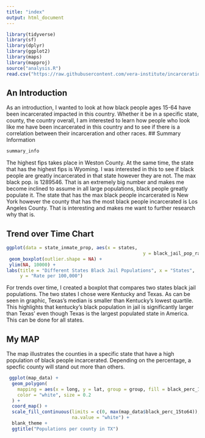 ```yaml
---
title: "index"
output: html_document
---
```


```r
library(tidyverse)
library(sf)
library(dplyr)
library(ggplot2)
library(maps)
library(mapproj)
source("analysis.R") 
read.csv("https://raw.githubusercontent.com/vera-institute/incarceration-trends/master/incarceration_trends.csv")
```


## An Introduction 
As an introduction, I wanted to look at how black people ages 15-64 have been incarcerated impacted in this country. Whether it be in a specific state, county, the country overall, I am interested to learn how people who look like me have been incarcerated in this country and to see if there is a correlation between their
incarceration and other races.
## Summary Information
```r
summary_info
```
The highest fips takes place in Weston County. At the same time, the state that
has the highest fips is Wyoming. I was interested in this to see if black people
are greatly incarcerated in that state however they are not. The max black pop.
is 1289546. That is an extremely big number and makes me become inclined to 
assume in all large populations, black people greatly populate it. The state 
that has the max black people incarcerated is New York however the county that
has the most black people incarcerated is Los Angeles County. That is interesting
and makes me want to further research why that is.

## Trend over Time Chart
```r
ggplot(data = state_inmate_prop, aes(x = states, 
                                                  y = black_jail_pop_rate)) +
 geom_boxplot(outlier.shape = NA) +
 ylim(NA, 10000) +
labs(title = "Different States Black Jail Populations", x = "States", 
     y = "Rate per 100,000")
```
For trends over time, I created a boxplot that compares two states black jail 
populations. The two states I chose were Kentucky and Texas. As can be seen in 
graphic, Texas's median is smaller than Kentucky's lowest quartile. This 
highlights that kentucky's black population in jail is significantly larger
than Texas' even though Texas is the largest populated state in America. This 
can be done for all states.


## My MAP
The map illustrates the counties in a specific state that have a high population of black people incarcerated. Depending on the percentage, a specfic county will stand out more than others. 

```r
 ggplot(map_data) +
  geom_polygon(
    mapping = aes(x = long, y = lat, group = group, fill = black_perc_15to64),
    color = "white", size = 0.2
  ) +
  coord_map() +
  scale_fill_continuous(limits = c(0, max(map_data$black_perc_15to64)), 
                        na.value = "white") +
  blank_theme +
  ggtitle("Populations per county in TX")
```
